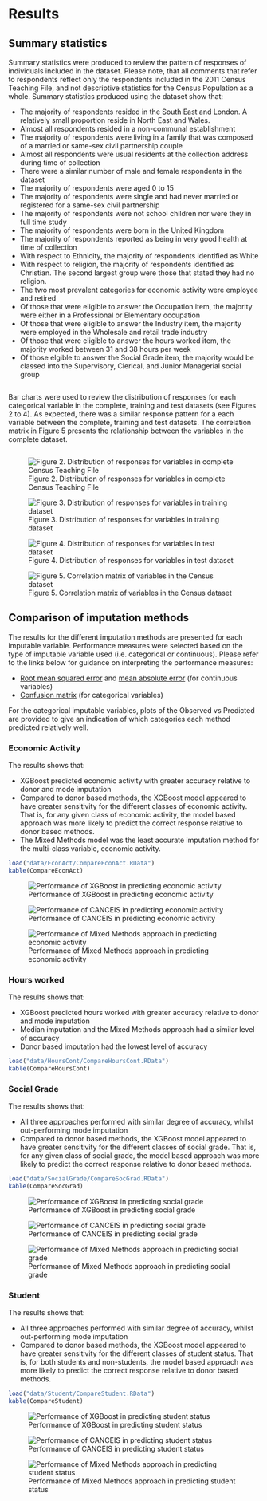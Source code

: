 # Results

## Summary statistics
Summary statistics were produced to review the pattern of responses of individuals included in the dataset. Please note, that all comments that refer to respondents reflect only the respondents included in the 2011 Census Teaching File, and not descriptive statistics for the Census Population as a whole. Summary statistics produced using the dataset show that:  
  
- The majority of respondents resided in the South East and London. A relatively small proportion reside in North East and Wales.  
- Almost all respondents resided in a non-communal establishment  
- The majority of respondents were living in a family that was composed of a married or same-sex civil partnership couple  
- Almost all respondents were usual residents at the collection address during time of collection  
- There were a similar number of male and female respondents in the dataset  
- The majority of respondents were aged 0 to 15  
- The majority of respondents were single and had never married or registered for a same-sex civil partnership
- The majority of respondents were not school children nor were they in full time study
- The majority of respondents were born in the United Kingdom  
- The majority of respondents reported as being in very good health at time of collection
- With respect to Ethnicity, the majority of respondents identified as White  
- With respect to religion, the majority of respondents identified as Christian. The second largest group were those that stated they had no religion.  
- The two most prevalent categories for economic activity were employee and retired  
- Of those that were eligible to answer the Occupation item, the majority were either in a Professional or Elementary occupation  
- Of those that were eligible to answer the Industry item, the majority were employed in the Wholesale and retail trade industry  
- Of those that were eligible to answer the hours worked item, the majority worked between 31 and 38 hours per week  
- Of those elgible to answer the Social Grade item, the majority would be classed into the Supervisory, Clerical, and Junior Managerial social group  

```r
```

Bar charts were used to review the distribution of responses for each categorical variable in the complete, training and test datasets (see Figures 2 to 4). As expected, there was a similar response pattern for a each variable between the complete, training and test datasets. The correlation matrix in Figure 5 presents the relationship between the variables in the complete dataset.    

```r
```

![Figure 2. Distribution of responses for variables in complete Census Teaching File](images/dist_all.png)

![Figure 3. Distribution of responses for variables in training dataset](images/dist_train.png)

![Figure 4. Distribution of responses for variables in test dataset](images/dist_test.png)

![Figure 5. Correlation matrix of variables in the Census dataset](images/corr_all.png)

## Comparison of imputation methods
The results for the different imputation methods are presented for each imputable variable. Performance measures were selected based on the type of imputable variable used (i.e. categorical or continuous). Please refer to the links below for guidance on interpreting the performance measures:  

- [Root mean squared error](https://medium.com/human-in-a-machine-world/mae-and-rmse-which-metric-is-better-e60ac3bde13d) and [mean absolute error](https://medium.com/human-in-a-machine-world/mae-and-rmse-which-metric-is-better-e60ac3bde13d) (for continuous variables)  
- [Confusion matrix](https://www.dataschool.io/simple-guide-to-confusion-matrix-terminology/) (for categorical variables)  

For the categorical imputable variables, plots of the Observed vs Predicted are provided to give an indication of which categories each method predicted relatively well.

### Economic Activity

The results shows that:  

- XGBoost predicted economic activity with greater accuracy relative to donor and mode imputation  
- Compared to donor based methods, the XGBoost model appeared to have greater sensitivity for the different classes of economic activity. That is, for any given class of economic activity, the model based approach was more likely to predict the correct response relative to donor based methods.
- The Mixed Methods model was the least accurate imputation method for the multi-class variable, economic activity.

```r
load("data/EconAct/CompareEconAct.RData")
kable(CompareEconAct)
```


![Performance of XGBoost in predicting economic activity](images/EAXGqplot.png)

![Performance of CANCEIS in predicting economic activity](images/EACANCEISqplot.png)

![Performance of Mixed Methods approach in predicting economic activity](images/EACANCEISXGqplot.png)

### Hours worked 

The results shows that:  

- XGBoost predicted hours worked with greater accuracy relative to donor and mode imputation  
- Median imputation and the Mixed Methods approach had a similar level of accuracy  
- Donor based imputation had the lowest level of accuracy

```r
load("data/HoursCont/CompareHoursCont.RData")
kable(CompareHoursCont)
```

### Social Grade

The results shows that:  

- All three approaches performed with similar degree of accuracy, whilst out-performing mode imputation   
- Compared to donor based methods, the XGBoost model appeared to have greater sensitivity for the different classes of social grade. That is, for any given class of social grade, the model based approach was more likely to predict the correct response relative to donor based methods.  

```r
load("data/SocialGrade/CompareSocGrad.RData")
kable(CompareSocGrad)
```

![Performance of XGBoost in predicting social grade](images/SGXGqplot.png)

![Performance of CANCEIS in predicting social grade](images/SGCANCEISqplot.png)

![Performance of Mixed Methods approach in predicting social grade](images/SGCANCEISXGqplot.png)

### Student

The results shows that:  

- All three approaches performed with similar degree of accuracy, whilst out-performing mode imputation   
- Compared to donor based methods, the XGBoost model appeared to have greater sensitivity for the different classes of student status. That is, for both students and non-students, the model based approach was more likely to predict the correct response relative to donor based methods.  

```r
load("data/Student/CompareStudent.RData")
kable(CompareStudent)
```

![Performance of XGBoost in predicting student status](images/STXGqplot.png)

![Performance of CANCEIS in predicting student status](images/STCANCEISqplot.png)

![Performance of Mixed Methods approach in predicting student status](images/STCANCEISXGqplot.png)